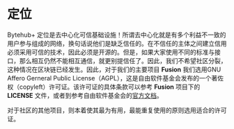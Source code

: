# 定位 
 
Bytehub+ 定位是去中心化可信基础设施！所谓去中心化就是有多个利益不一致的用户参与组成的网络，换句话说他们是缺乏信任的。在不信任的主体之间建立信用必须采用可信的技术，因此必须是开源的。但是，如果大家使用不同的标准与接口，那么相互仍然不能相互通信，就更别提信任了。因此，我们不希望社区分裂，这种情况在区块链已经发生。因此，对于我们的主要项目 **Fusion** 我们选用GNU Affero Gerneral Public License（AGPL），这是自由软件基金会发布的一个著佐权（copyleft）许可证。该许可证的具体条款可以参考 **Fusion** 项目下的 **LICENSE** 文件，或者到参考自由软件基金会的[官方文档](https://www.gnu.org/licenses/agpl-3.0.txt)。

对于社区的其他项目，则本着使其最为有用，最能重复使用的原则选用适合的许可证。

